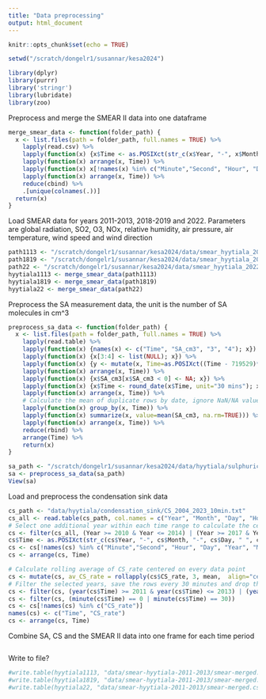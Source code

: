 ```yaml
---
title: "Data preprocessing"
output: html_document
---
```


```r
knitr::opts_chunk$set(echo = TRUE)
```

```r
setwd("/scratch/dongelr1/susannar/kesa2024")

library(dplyr)
library(purrr)
library('stringr')
library(lubridate)
library(zoo)
```

Preprocess and merge the SMEAR II data into one dataframe
```r
merge_smear_data <- function(folder_path) {
  x <- list.files(path = folder_path, full.names = TRUE) %>%
    lapply(read.csv) %>%
    lapply(function(x) {x$Time <- as.POSIXct(str_c(x$Year, "-", x$Month, "-", x$Day, " ", x$Hour, ":", x$Minute, ":00"), format="%Y-%m-%d %H:%M:%S", tz="UTC");x}) %>%
    lapply(function(x) arrange(x, Time)) %>%
    lapply(function(x) x[!names(x) %in% c("Minute","Second", "Hour", "Day", "Year", "Month")]) %>%
    lapply(function(x) arrange(x, Time)) %>%
    reduce(cbind) %>%
    .[unique(colnames(.))]
  return(x)
}
```

Load SMEAR data for years 2011-2013, 2018-2019 and 2022. Parameters are global radiation, SO2, O3, NOx, relative humidity, air pressure, air temperature, wind speed and wind direction
```r
path1113 <- "/scratch/dongelr1/susannar/kesa2024/data/smear_hyytiala_2011_2013/"
path1819 <- "/scratch/dongelr1/susannar/kesa2024/data/smear_hyytiala_2018_2019/"
path22 <- "/scratch/dongelr1/susannar/kesa2024/data/smear_hyytiala_2022/"
hyytiala1113 <- merge_smear_data(path1113)
hyytiala1819 <- merge_smear_data(path1819)
hyytiala22 <- merge_smear_data(path22)
```

Preprocess the SA measurement data, the unit is the number of SA molecules in cm^3
```r
preprocess_sa_data <- function(folder_path) {
  x <- list.files(path = folder_path, full.names = TRUE) %>%
    lapply(read.table) %>%
    lapply(function(x) {names(x) <- c("Time", "SA_cm3", "3", "4"); x}) %>%
    lapply(function(x) {x[3:4] <- list(NULL); x}) %>%
    lapply(function(x) {y <- mutate(x, Time=as.POSIXct((Time - 719529)*86400, origin = "1970-01-01", tz="UTC")); y}) %>%
    lapply(function(x) arrange(x, Time)) %>%
    lapply(function(x) {x$SA_cm3[x$SA_cm3 < 0] <- NA; x}) %>%
    lapply(function(x) {x$Time <- round_date(x$Time, unit="30 mins"); x}) %>%
    lapply(function(x) arrange(x, Time)) %>%
    # Calculate the mean of duplicate rows by date, ignore NaN/NA values
    lapply(function(x) group_by(x, Time)) %>%
    lapply(function(x) summarize(x, value=mean(SA_cm3, na.rm=TRUE))) %>%
    lapply(function(x) arrange(x, Time)) %>%
    reduce(rbind) %>%
    arrange(Time) %>%
    return(x)
}
```


```r
sa_path <- "/scratch/dongelr1/susannar/kesa2024/data/hyytiala/sulphuric_acid/"
sa <- preprocess_sa_data(sa_path)
View(sa)
```

Load and preprocess the condensation sink data

```r
cs_path <- "data/hyytiala/condensation_sink/CS_2004_2023_10min.txt"
cs_all <- read.table(cs_path, col.names = c("Year", "Month", "Day", "Hour", "Minute", "Second", "CS_rate"))
# Select one additional year within each time range to calculate the center average for every 30 minutes
cs <- filter(cs_all, (Year >= 2010 & Year <= 2014) | (Year >= 2017 & Year <= 2020) | (Year >= 2021 & Year <= 2023))
cs$Time <- as.POSIXct(str_c(cs$Year, "-", cs$Month, "-", cs$Day, " ", cs$Hour, ":", cs$Minute, ":00"), format="%Y-%m-%d %H:%M:%S", tz="UTC")
cs <- cs[!names(cs) %in% c("Minute","Second", "Hour", "Day", "Year", "Month")]
cs <- arrange(cs, Time)

# Calculate rolling average of CS_rate centered on every data point
cs <- mutate(cs, av_CS_rate = rollapply(cs$CS_rate, 3, mean,  align="center", fill = NA))
# Filter the selected years, save the rows every 30 minutes and drop the rest
cs <- filter(cs, (year(cs$Time) >= 2011 & year(cs$Time) <= 2013) | (year(cs$Time) >= 2018 & year(cs$Time) <= 2019) | year(cs$Time) == 2022)
cs <- filter(cs, (minute(cs$Time) == 0 | minute(cs$Time) == 30))
cs <- cs[!names(cs) %in% c("CS_rate")]
names(cs) <- c("Time", "CS_rate")
cs <- arrange(cs, Time)
```

Combine SA, CS and the SMEAR II data into one frame for each time period

```r

```


Write to file?
```r
#write.table(hyytiala1113, "data/smear-hyytiala-2011-2013/smear-merged.csv")
#write.table(hyytiala1819, "data/smear-hyytiala-2011-2013/smear-merged.csv")
#write.table(hyytiala22, "data/smear-hyytiala-2011-2013/smear-merged.csv")
```
